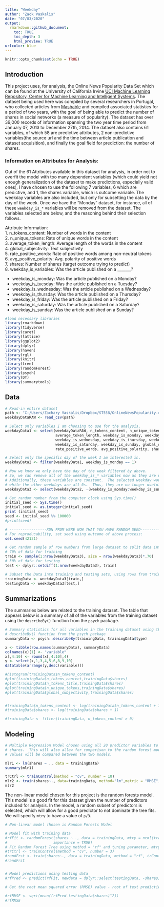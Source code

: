 ```yaml
---
title: "Weekday"
author: "Zack Vaskalis"
date: "07/03/2020"
output: 
  rmarkdown::github_document:
    toc: TRUE
    toc_depth: 3
    html_preview: TRUE
urlcolor: blue
---
```


```r
knitr::opts_chunk$set(echo = TRUE)
```

## Introduction

This project uses, for analysis, the Online News Popularity Data Set which can be found at the University of California Irvine [UCI Machine Learning Repository, Center for Machine Learning and Intelligent Systems](https://archive.ics.uci.edu/ml/datasets/Online+News+Popularity#). The dataset being used here was compiled by several researchers in Portugal, who collected articles from [Mashable](www.mashable.com) and compiled associated statistics for a period of two years, with the goal of being able to predict the number of shares in social networks (a measure of popularity). The dataset has over 39,000 records of information spanning the two year time period from January 07, 2013 to December 27th, 2014.  The dataset also contains 61 variables, of which 58 are predictive attributes, 2 non-predictive variables(the source url and the time between article publication and dataset acquisition), and finally the goal field for prediction: the number of shares.

### Information on Attributes for Analysis:

Out of the 61 Attributes available in this dataset for analysis, in order not to overfit the model with too many dependent variables (which could yield not enough generalization of the dataset to make predictions, especially valid ones), I have chosen to use the following 7 variables, 6 which are predictive, and 1, the shares variable, which is outcome variable.  The weekday variables are also included, but only for subsetting the data by the day of the week.  Once we have the "Monday" dataset, for instance, all of these `weekday_is_*` variables will be removed from the dataset.  The variables selected are below, and the reasoning behind their selection follows.

Attribute Information:    
1.  n_tokens_content: Number of words in the content    
2.  n_unique_tokens: Rate of unique words in the content    
3.  average_token_length: Average length of the words in the content    
4.  global_subjectivity: Text subjectivity    
5.  rate_positive_words: Rate of positive words among non-neutral tokens    
6.  avg_positive_polarity: Avg. polarity of positive words    
7.  shares: Number of shares (target outcome trying to predict)    
8.  weekday_is_variables: Was the article published on a _______?    

*  weekday_is_monday: Was the article published on a Monday?    
*  weekday_is_tuesday: Was the article published on a Tuesday?    
*  weekday_is_wednesday: Was the article published on a Wednesday?    
*  weekday_is_thursday: Was the article published on a Thursday?    
*  weekday_is_friday: Was the article published on a Friday?    
*  weekday_is_saturday: Was the article published on a Saturday?    
*  weekday_is_sunday: Was the article published on a Sunday?    




```r
#load necessary libraries
library(rmarkdown)
library(tidyverse)
library(caret)
library(lattice)
library(ggplot2)
library(dplyr)
library(haven)
library(rgl)
library(knitr)
library(tree)
library(randomForest)
library(psych)
library(DT)
library(summarytools)
```

## Data

```r
# Read-in entire dataset
path <- "C:/Users/Zachary Vaskalis/Dropbox/ST558/OnlineNewsPopularity.csv"
weekdayDataRAW <- read_csv(path)

# Select only variables I am choosing to use for the analysis.
weekdayData1 <- select(weekdayDataRAW, n_tokens_content, n_unique_tokens,
                       average_token_length, weekday_is_monday, weekday_is_tuesday,
                       weekday_is_wednesday, weekday_is_thursday, weekday_is_friday,
                       weekday_is_saturday, weekday_is_sunday, global_subjectivity,
                       rate_positive_words, avg_positive_polarity, shares)

# Select only the specific day of the week I am interested in.
weekdayData2 <- filter(weekdayData1, weekday_is_monday == 1)

# Now we know we only have the day of the week filtered by above.
# So, we can remove all of the weekday_is_* variables now as they are no longer needed.
# Additionally, these variables are constant.  The selected weekday would contain all 1s,
# while the other weekdays are all 0s.  Thus, they are no longer useful for analysis.
weekdayData3 <- select(weekdayData2, -(weekday_is_monday:weekday_is_sunday))

```


```r
# Get random number from the computer clock using Sys.time()
initial_seed <- Sys.time()
initial_seed <- as.integer(initial_seed)
print (initial_seed)
seed <- initial_seed %% 100000
#print(seed)

# -----------------RUN FROM HERE NOW THAT YOU HAVE RANDOM SEED-------------------------
# For reproducability, set seed using outcome of above process:
set.seed(42131)

# Get random sample of row numbers from large dataset to split data into train and test:
# 70% of data for training
train <- sample(1:nrow(weekdayData3), size = nrow(weekdayData3)*.70) 
# 30% of data for testing
test <- dplyr::setdiff(1:nrow(weekdayData3), train)

# Subset the Data into training and testing sets, using rows from train and test:
trainingData <- weekdayData3[train,]
testingData <- weekdayData3[test,]
```



## Summarizations

The summaries below are related to the training dataset.  The table that appears below is a summary of all of the variables from the training dataset using the `describeBy()` function from the `psych` package.

```r
# Summary statistics for all variables in the training dataset using the
# describeBy() function from the psych package
summaryData <- psych::describeBy(trainingData, trainingData$type)

x <- tibble(row.names(summaryData), summaryData) 
colnames(x)[1] <- "variable"
x[,4:10] <- round(x[,4:10],4)
y <- select(x,1,3,4,5,6,8,9,10)
datatable(arrange(y,desc(variable)))

#histogram(trainingData$n_tokens_content)
#plot(trainingData$n_tokens_content,trainingData$shares)
#plot(trainingData$n_tokens_title,trainingData$shares)
#plot(trainingData$n_unique_tokens,trainingData$shares)
#plot(trainingData$global_subjectivity,trainingData$shares)


#trainingData$n_tokens_content <- log(trainingData$n_tokens_content + 1)
#trainingData$shares <- log(trainingData$shares + 1)

#trainingData <- filter(trainingData, n_tokens_content > 0)

```

## Modeling

```r
# Multiple Regression Model chosen using all 20 predictor variables to try to predict
# shares.  This will also allow for comparison to the random forest model, and RMSE 
# values will be compared between the two models.

mlr1 <- lm(shares ~ ., data = trainingData)
summary(mlr1)

trCtrl <- trainControl(method = "cv", number = 10)
mlr2 <- train(shares~., data=trainingData, method="lm",metric = "RMSE", trControl=trCtrl)
mlr2


```

The non-linear model chosen for this project is the random forests model.  This model is a good fit for this dataset given the number of predictors included for analysis.  In the model, a random subset of predictors is selected, which will allow for a good predictor to not dominate the tree fits.  We will specify `mtry` to have a value of `p/3`.

```r
# Non-linear model chosen is Random Forests Model  

# Model fit with training data
#rfFit <- randomForest(shares ~ ., data = trainingData, mtry = ncol(trainingData)/3,
#                     importance = TRUE)
# Fit Random Forest Tree using method = "rf" and tuning parameter, mtry
#trCtrl <- trainControl(method = "cv", number = 3)
#randFrst <- train(shares~., data = trainingData, method = "rf", trControl = trCtrl)
#randFrst


# Model predictions using testing data
#rfPred <- predict(rfFit, newdata = dplyr::select(testingData, -shares))

# Get the root mean squared error (RMSE) value - root of test prediction error

#rfRMSE <- sqrt(mean((rfPred-testingData$shares)^2))
#rfRMSE

```





